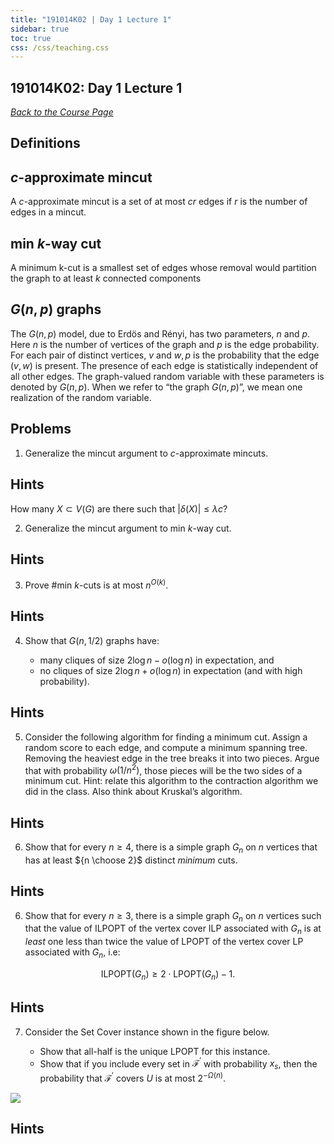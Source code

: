 ```yaml
---
title: "191014K02 | Day 1 Lecture 1"
sidebar: true
toc: true
css: /css/teaching.css
---
```




:::{.column-body-outset}

## 191014K02: Day 1 Lecture 1

_[Back to the Course Page](../)_

## Definitions


:::{.callout-note}
# $c$-approximate mincut

A $c$-approximate mincut is a set of at most $cr$ edges if $r$ is the number of edges in a mincut.
:::

:::{.callout-note}
# min $k$-way cut

A minimum k-cut is a smallest set of edges whose removal would partition the graph to at least $k$ connected components
:::

:::{.callout-note}
# $G(n,p)$ graphs

The $G(n, p)$ model, due to Erdös and Rényi, has two parameters, $n$ and $p$. Here $n$ is the number of vertices of the graph and $p$ is the edge probability. For each pair of distinct vertices, $v$ and $w, p$ is the probability that the edge $(v, w)$ is present. The presence of each edge is statistically independent of all other edges. The graph-valued random variable with these parameters is denoted by $G(n, p)$. When we refer to "the graph $G(n, p)$ ", we mean one realization of the random variable.
:::

## Problems

1. Generalize the mincut argument to $c$-approximate mincuts.

:::{.callout-tip collapse="true"}

# Hints

How many $X \subset V(G)$ are there such that $|\delta(X)| \leq \lambda c$?



:::

2. Generalize the mincut argument to min $k$-way cut.


:::{.callout-tip collapse="true"}

# Hints

:::

3. Prove \#min $k$-cuts is at most $n^{O(k)}$.


:::{.callout-tip collapse="true"}

# Hints

:::

4. Show that $G(n, 1/2)$ graphs have:

    - many cliques of size $2 \log n-o(\log n)$ in expectation, and 
    - no cliques of size $2 \log n+o(\log n)$ in expectation (and with high probability).



:::{.callout-tip collapse="true"}

# Hints

:::


5. Consider the following algorithm for finding a minimum cut. Assign a random score to each edge, and compute a minimum spanning tree. Removing the heaviest edge in the tree breaks it into two pieces. Argue that with probability $\omega(1/n^2)$, those pieces will be the two sides of a minimum cut. Hint: relate this algorithm to the contraction algorithm we did in the class. Also think about Kruskal’s algorithm.


:::{.callout-tip collapse="true"}

# Hints

:::

6. Show that for every $n \geq 4$, there is a simple graph $G_n$ on $n$ vertices that has at least ${n \choose 2}$ distinct _minimum_ cuts. 


:::{.callout-tip collapse="true"}

# Hints

:::

6. Show that for every $n \geq 3$, there is a simple graph $G_n$ on $n$ vertices such that the value of ILPOPT of the vertex cover ILP associated with $G_n$ is at _least_ one less than twice the value of LPOPT of the vertex cover LP associated with $G_n$, i.e:


$$\text{ILPOPT}(G_n) \geq 2\cdot \text{LPOPT}(G_n) - 1.$$


:::{.callout-tip collapse="true"}

# Hints

:::

7. Consider the Set Cover instance shown in the figure below.

    - Show that all-half is the unique LPOPT for this instance.
    - Show that if you include every set in $\mathcal{F}^\prime$ with probability $x_s$, then the probability that $\mathcal{F}^\prime$ covers $U$ is at most $2^{-\Omega(n)}$. 

![](image1.png)


:::{.callout-tip collapse="true"}

# Hints

:::

:::